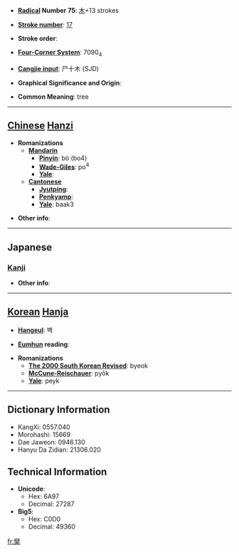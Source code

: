 * '''[[Wiktionary:Chinese radical index| Radical]] Number 75''': [[Wiktionary:Chinese radical index 木|木]]+13 strokes

* '''[[Wiktionary:Chinese total strokes index|Stroke number]]''': [[Wiktionary:Chinese total strokes index 17|17]]

* '''Stroke order''': 

* '''[[Wiktionary:Chinese four corner index|Four-Corner System]]''': 7090<sub>4</sub>

* '''[[Wiktionary:Chinese Cangjie index|Cangjie input]]''': 尸十木 (SJD)

* '''Graphical Significance and Origin''': 

* '''Common Meaning''': tree

----

== [[Chinese]] [[Hanzi]] ==

* '''Romanizations'''
** '''[[Mandarin]]'''
*** '''[[Pinyin]]''': bò (bo4)
*** '''[[Wade-Giles]]''': po<sup>4</sup>
*** '''[[Yale]]''': 
** '''[[Cantonese]]'''
*** '''[[Jyutping]]''':
*** '''[[Penkyamp]]''': 
*** '''[[Yale]]''': baak3

* '''Other info''': 

----

==Japanese==
===[[Kanji]]===
{{kanji|on readings=[[はく]] (haku), [[びゃく]] (byaku)
|kun readings=[[きわだ]] (kiwada)
}}

* '''Other info''':  

----

== [[Korean]] [[Hanja]] ==

* '''[[Hangeul]]''': 벽

* '''[[Eumhun]] reading''': 

* '''Romanizations'''
** '''[[The 2000 South Korean Revised Romanization|The 2000 South Korean Revised]]''': byeok
** '''[[McCune-Reischauer]]''': pyŏk
** '''[[Yale]]''': peyk

----

== Dictionary Information ==

* KangXi: 0557.040
* Morohashi: 15669
* Dae Jaweon: 0946.130
* Hanyu Da Zidian: 21306.020

== Technical Information ==

* '''Unicode''':
** Hex: 6A97
** Decimal: 27287
* '''Big5''':
** Hex: C0D0
** Decimal: 49360

[[fr:檗]]